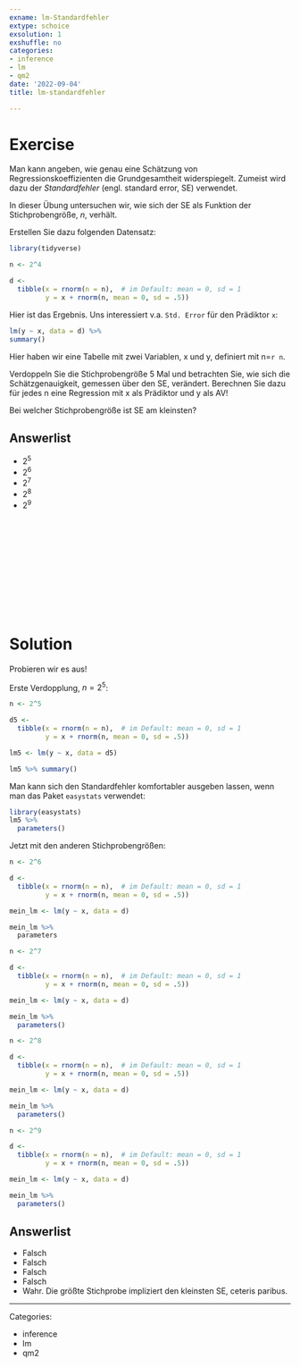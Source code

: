 ```yaml
---
exname: lm-Standardfehler
extype: schoice
exsolution: 1
exshuffle: no
categories:
- inference
- lm
- qm2
date: '2022-09-04'
title: lm-standardfehler

---
```








# Exercise

Man kann angeben, wie genau eine Schätzung von Regressionskoeffizienten die Grundgesamtheit widerspiegelt.
Zumeist wird dazu der *Standardfehler* (engl. standard error, SE) verwendet.

In dieser Übung untersuchen wir,
wie sich der SE als Funktion der Stichprobengröße, $n$, verhält.


Erstellen Sie dazu folgenden Datensatz:

```r
library(tidyverse)

n <- 2^4

d <-
  tibble(x = rnorm(n = n),  # im Default: mean = 0, sd = 1
         y = x + rnorm(n, mean = 0, sd = .5))
```


Hier ist das Ergebnis. Uns interessiert v.a. `Std. Error` für den Prädiktor `x`: 

```r
lm(y ~ x, data = d) %>% 
summary()
```


Hier haben wir eine Tabelle mit zwei Variablen, x und y, definiert mit n=`r n`.

Verdoppeln Sie die Stichprobengröße 5 Mal und betrachten Sie,
wie sich die Schätzgenauigkeit, gemessen über den SE, verändert.
Berechnen Sie dazu für jedes n eine Regression mit x als Prädiktor und y als AV!

Bei welcher Stichprobengröße ist SE am kleinsten?

Answerlist
----------
* $2^5$
* $2^6$
* $2^7$
* $2^8$
* $2^9$



</br>
</br>
</br>
</br>
</br>
</br>
</br>
</br>
</br>
</br>

# Solution


Probieren wir es aus!

Erste Verdopplung, $n=2^5$:

```r
n <- 2^5

d5 <-
  tibble(x = rnorm(n = n),  # im Default: mean = 0, sd = 1
         y = x + rnorm(n, mean = 0, sd = .5))

lm5 <- lm(y ~ x, data = d5)

lm5 %>% summary()
```



Man kann sich den Standardfehler komfortabler ausgeben lassen,
wenn man das Paket `easystats` verwendet:

```r
library(easystats)
lm5 %>% 
  parameters()
```

Jetzt mit den anderen Stichprobengrößen:


```r
n <- 2^6

d <-
  tibble(x = rnorm(n = n),  # im Default: mean = 0, sd = 1
         y = x + rnorm(n, mean = 0, sd = .5))

mein_lm <- lm(y ~ x, data = d)

mein_lm %>% 
  parameters
```



```r
n <- 2^7

d <-
  tibble(x = rnorm(n = n),  # im Default: mean = 0, sd = 1
         y = x + rnorm(n, mean = 0, sd = .5))

mein_lm <- lm(y ~ x, data = d)

mein_lm %>% 
  parameters()
```


```r
n <- 2^8

d <-
  tibble(x = rnorm(n = n),  # im Default: mean = 0, sd = 1
         y = x + rnorm(n, mean = 0, sd = .5))

mein_lm <- lm(y ~ x, data = d)

mein_lm %>% 
  parameters()
```


```r
n <- 2^9

d <-
  tibble(x = rnorm(n = n),  # im Default: mean = 0, sd = 1
         y = x + rnorm(n, mean = 0, sd = .5))

mein_lm <- lm(y ~ x, data = d)

mein_lm %>% 
  parameters()
```

Answerlist
----------


* Falsch
* Falsch
* Falsch
* Falsch
* Wahr. Die größte Stichprobe impliziert den kleinsten SE, ceteris paribus.





---

Categories: 

- inference
- lm
- qm2

